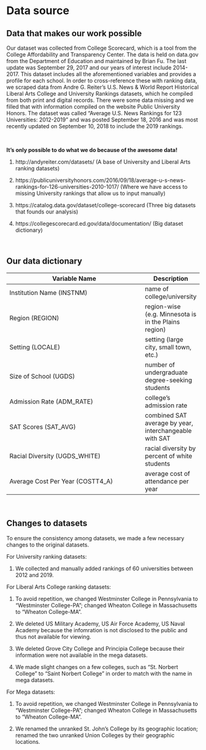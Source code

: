 # Data source

## Data that makes our work possible

Our dataset was collected from College Scorecard, which is a tool from the College Affordability and Transparency Center. The data is held on data.gov from the Department of Education and maintained by Brian Fu. The last update was September 29, 2017 and our years of interest include 2014-2017. This dataset includes all the aforementioned variables and provides a profile for each school. In order to cross-reference these with ranking data, we scraped data from Andre G. Reiter’s U.S. News & World Report Historical Liberal Arts College and University Rankings datasets, which he compiled from both print and digital records. There were some data missing and we filled that with information compiled on the website Public University Honors. The dataset was called “Average U.S. News Rankings for 123 Universities: 2012-2019” and was posted September 18, 2016 and was most recently updated on September 10, 2018 to include the 2019 rankings.

&nbsp;

**It's only possible to do what we do because of the awesome data!**

1. http://andyreiter.com/datasets/ (A base of University and Liberal Arts ranking datasets)

2. https://publicuniversityhonors.com/2016/09/18/average-u-s-news-rankings-for-126-universities-2010-1017/ (Where we have access to missing University rankings that allow us to input manually)

3. https://catalog.data.gov/dataset/college-scorecard (Three big datasets that founds our analysis)

4. https://collegescorecard.ed.gov/data/documentation/ (Big dataset dictionary)

&nbsp;

## Our data dictionary

Variable Name                     | Description
----------------------------------| -------------
Institution Name (INSTNM)         | name of college/university
Region (REGION)                   | region-wise (e.g. Minnesota is in the Plains region)
Setting (LOCALE)                  | setting (large city, small town, etc.)
Size of School (UGDS)             | number of undergraduate degree-seeking students
Admission Rate (ADM_RATE)         | college's admission rate
SAT Scores (SAT_AVG)              | combined SAT average by year, interchangeable with SAT
Racial Diversity (UGDS_WHITE)     | racial diversity by percent of white students
Average Cost Per Year (COSTT4_A)  | average cost of attendance per year

&nbsp;

## Changes to datasets

To ensure the consistency among datasets, we made a few necessary changes to the original datasets.
&nbsp;

For University ranking datasets:

1. We collected and manually added rankings of 60 universities between 2012 and 2019.
&nbsp;

For Liberal Arts College ranking datasets:

1. To avoid repetition, we changed Westminster College in Pennsylvania to "Westminster College-PA"; changed Wheaton College in Massachusetts to "Wheaton College-MA".

2. We deleted US Military Academy, US Air Force Academy, US Naval Academy because the infomration is not disclosed to the public and thus not available for viewing.

3. We deleted Grove City College and Principia College because their information were not available in the mega datasets.

4. We made slight changes on a few colleges, such as "St. Norbert College" to "Saint Norbert College" in order to match with the name in mega datasets.
&nbsp;

For Mega datasets:

1. To avoid repetition, we changed Westminster College in Pennsylvania to "Westminster College-PA"; changed Wheaton College in Massachusetts to "Wheaton College-MA".

2. We renamed the unranked St. John's College by its geographic location; renamed the two unranked Union Colleges by their geographic locations.

